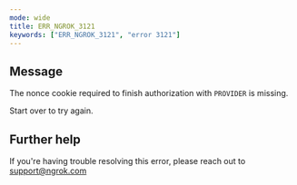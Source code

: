 ```yaml
---
mode: wide
title: ERR_NGROK_3121
keywords: ["ERR_NGROK_3121", "error 3121"]
---
```


## Message

The nonce cookie required to finish authorization with `PROVIDER` is missing.

Start over to try again.

## Further help

If you're having trouble resolving this error, please reach out to [support@ngrok.com](mailto:support@ngrok.com?subject=Help%20with%20ERR_NGROK_3121)
